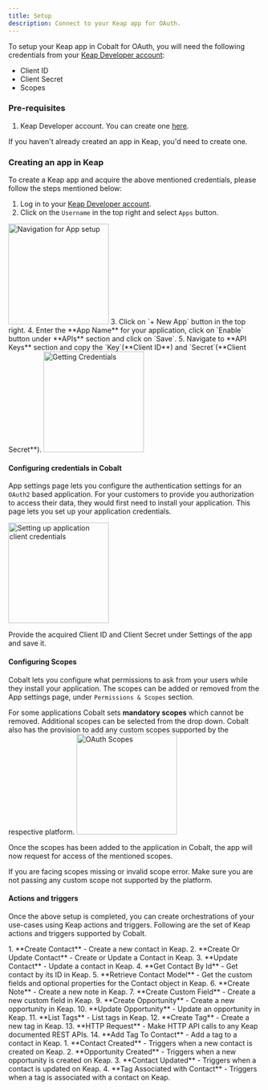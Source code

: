 ```yaml
---
title: Setup
description: Connect to your Keap app for OAuth.
---
```

To setup your Keap app in Cobalt for OAuth, you will need the following credentials from your [Keap Developer account](https://keys.developer.keap.com):
- Client ID
- Client Secret
- Scopes

### Pre-requisites

1. Keap Developer account. You can create one [here](https://keys.developer.keap.com/accounts/create).

<Info>If you haven't already created an app in Keap, you'd need to create one.</Info>

### Creating an app in Keap

To create a Keap app and acquire the above mentioned credentials, please follow the steps mentioned below:

1. Log in to your [Keap Developer account](https://keys.developer.keap.com).
2. Click on the `Username` in the top right and select `Apps` button.
<img height="200" src="/images/Keap/keap_navigation.png" alt="Navigation for App setup"/>
3. Click on `+ New App` button in the top right.
4. Enter the **App Name** for your application, click on `Enable` button under **APIs** section and click on `Save`.
5. Navigate to **API Keys** section and copy the `Key`(**Client ID**) and `Secret`(**Client Secret**).
<img height="200" src="/images/Keap/keap_credentials.png" alt="Getting Credentials"/>

#### Configuring credentials in Cobalt
App settings page lets you configure the authentication settings for an `OAuth2` based application. For your customers to provide you authorization to access their data,
they would first need to install your application. This page lets you set up your application credentials.

<img height="200" src="/images/Keap/Keap_cobalt.png" alt="Setting up application client credentials"/>

Provide the acquired Client ID and Client Secret under Settings of the app and save it.

#### Configuring Scopes
Cobalt lets you configure what permissions to ask from your users while they install your application. The scopes can be added or removed from the App settings page, under `Permissions & Scopes`
section. 

For some applications Cobalt sets **mandatory scopes** which cannot be removed. Additional scopes can be selected from the drop down. Cobalt also has the provision to add any 
custom scopes supported by the respective platform.
<img height="200" src="/images/Keap/keap_scopes.png" alt="OAuth Scopes"/>

Once the scopes has been added to the application in Cobalt, the app will now request for access of the mentioned scopes.

<Warning>
If you are facing scopes missing or invalid scope error. Make sure you are not passing any custom scope not supported by the platform.
</Warning>


#### Actions and triggers
Once the above setup is completed, you can create orchestrations of your use-cases using Keap actions and triggers. Following are the set of Keap actions and triggers
supported by Cobalt.

<Tabs>
  <Tab title="Actions">
  <AccordionGroup>
  <Accordion title="Contact">
     1. **Create Contact** - Create a new contact in Keap.
     2. **Create Or Update Contact** - Create or Update a Contact in Keap.
     3. **Update Contact** - Update a contact in Keap.
     4. **Get Contact By Id** - Get contact by its ID in Keap.
     5. **Retrieve Contact Model** - Get the custom fields and optional properties for the Contact object in Keap.
    </Accordion>
    <Accordion title="Note">
     6. **Create Note** - Create a new note in Keap.
    </Accordion>
     <Accordion title="Custom Field">
     7. **Create Custom Field** - Create a new custom field in Keap.
    </Accordion>
    <Accordion title="Opportunity">
     9. **Create Opportunity** - Create a new opportunity in Keap.
     10. **Update Opportunity** - Update an opportunity in Keap.
    </Accordion>
    <Accordion title="Tag">
     11. **List Tags** - List tags in Keap.
     12. **Create Tag** - Create a new tag in Keap.
    </Accordion>
    <Accordion title="Others">
     13. **HTTP Request** - Make HTTP API calls to any Keap documented REST APIs.
     14. **Add Tag To Contact** - Add a tag to a contact in Keap.
</Accordion>
</AccordionGroup>
  </Tab>

  <Tab title="Triggers">
         1. **Contact Created** - Triggers when a new contact is created on Keap.
         2. **Opportunity Created** - Triggers when a new opportunity is created on Keap.
         3. **Contact Updated** - Triggers when a contact is updated on Keap.
         4. **Tag Associated with Contact** - Triggers when a tag is associated with a contact on Keap.
  </Tab>
</Tabs>